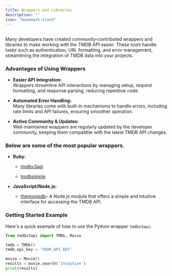```yaml
---
title: Wrappers and Libraries
description: ""
icon: "bookmark-slash"
---
```


##

Many developers have created community-contributed wrappers and libraries to make working with the TMDB API easier. 
These tools handle tasks such as authentication, URL formatting, and error management, streamlining the integration of TMDB data into your projects. 

### Advantages of Using Wrappers

- **Easier API Integration:**  
  Wrappers streamline API interactions by managing setup, request formatting, and response parsing, reducing repetitive code.

- **Automated Error Handling:**  
  Many libraries come with built-in mechanisms to handle errors, including rate limits and API failures, ensuring smoother operation.

- **Active Community & Updates:**  
  Well-maintained wrappers are regularly updated by the developer community, keeping them compatible with the latest TMDB API changes.

### Below are some of the most popular wrappers.

- **Ruby:**  
  - <a href="https://github.com/18Months/themoviedb-api/" target="_self">tmdbv3api</a> 
  
  - <a href="https://github.com/ahmetabdi/themoviedb/" target="_self">tmdbsimple</a> 

- **JavaScript/Node.js:**  
  - <a href="https://www.npmjs.com/package/themoviedb" target="_self">themoviedb</a>– A Node.js module that offers a simple and intuitive interface for accessing the TMDB API.  

### Getting Started Example

Here's a quick example of how to use the Python wrapper `tmdbv3api`:

```python
from tmdbv3api import TMDb, Movie

tmdb = TMDb()
tmdb.api_key = 'YOUR_API_KEY'

movie = Movie()
results = movie.search('Inception')
print(results)
